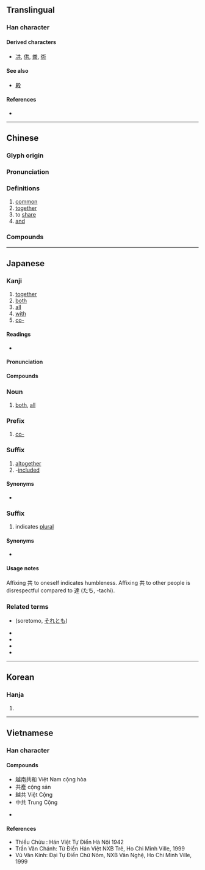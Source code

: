 {{character info/new}}
==Translingual==
{{stroke order|strokes=6}}

===Han character===
{{Han char|rn=12|rad=八|as=04|sn=6|four=44801|canj=TC|ids=⿱龷八}}

====Derived characters====
* [[㓋]], [[供]], [[粪]], [[衖]]

====See also====
* {{l|mul|暴}} [[殿]]<!-- does the left side exist independently? -->

====References====
* {{Han ref|kx=0127.050|dkj=01458|dj=0283.060|hdz=10243.020|uh=5171|ud=20849|bh=A640|bd=42560}}

----

==Chinese==
{{zh-forms}}

===Glyph origin===
{{Han etyl}}

===Pronunciation===
{{zh-pron
|m=gòng
|m-s=gong4
|c=gung6,gung1
|h=pfs=khiung
|md=gâe̤ng
|mn=kāng/tw,xm,zz:kā/kiōng
|mn_note=kāng/kā - vernacular, kiōng - literary
|w=3gon
|mc=y
|oc=y
|ma=y
|cat=a,adv,v,con
}}

===Definitions===
{{zh-hanzi}}

# [[common]]
# [[together]]
# to [[share]]
# [[and]]

===Compounds===
{{zh-der|共餐|共產黨|共產國際|共產主義|共產主義青年團|共處|共度|共犯|共匪|共管|共和|共和國|共和制|共話|共計|共進|共居|共勉|共鳴|共謀|共棲|共青團|共生|共識|共事|共同|共同市場|共同體|共同語言|共享|共性|共議|共用|共有|共振|一共|不共天地|不共戴天|不共鑣|中共|五族共和|人神共憤|休戚與共|兄弟共妻|兩虎共鬥|公共|公共事業|公共保險|公共場所|公共安全|公共廁所|公共建設|公共投資|公共支出|公共收入|公共政策|公共救助|公共汽車|公共浴場|公共環境|公共給水|公共行政|公共衛生|公共設施|公共財政|公共部門|公共關係|公共電視|公共電話|公同共有|共乘|共事一夫|共享軟體|共分|共同代理|共同代表|共同企業|共同保證|共同努力|共同基金|共同感覺|共同正犯|共同科目|共同管道|共同經營|共同繼承|共同訴訟|共同語|共同財產|共同趨向|共同運銷|共同點|共命鳥|共和時代|共商大計|共存|共寢|共審制度|共工|共患|共患難|共挽鹿車|共敘舊姻|共有人|共枕|共業|共榮辱|共歲|共治|共洩|共濟一堂|共為脣齒|共營|共犯罪|共生礦|共產國家|共產宣言|共產集團|共登|共益權|共相|共相脣齒|共知|共禦外侮|共筆硯|共線點|共總|共聚|共聚一堂|共舞|共衾|共襄盛舉|共話衷腸|共語|共談|共論|共識決|共軛弧|共軛角|共通|共通意志|共閱|共體時艱|共點線|分憂共患|分甘共苦|反共|反共義士|同休共戚|同條共貫|同甘共苦|同生共死|同胞共乳|同舟共濟|同衾共枕|周召共和|和平共存|和平共處|和衷共濟|國際共管|多共少|天人共棄|奇文共賞|患難與共|攏共|普天共友|有目共睹|有目共見|有目共賞|松蘿共倚|核磁共振|榮辱與共|汽電共生|牛驥共牢|生死與共|眾目共睹|眾目共視|神人共悅|神人共戮|禍福與共|統共|總共|與共|通共|雅俗共賞|首尾共濟|鹿車共挽|共產}}

{{zh-cat|Elementary}}

----

==Japanese==

===Kanji===
{{ja-kanji|grade=4|rs=八04}}

# [[together]]
# [[both]]
# [[all]]
# [[with]]
# [[co-]]

====Readings====
* {{ja-readings|goon=[[く]] (ku), [[くう]] (kū)|kanon=[[きょう]] (kyō)|kanyoon=[[ぐ]] (gu)|kun=[[とも]] (tomo), [[ともに]] (tomoni), [[ども]] (domo)}}

====Pronunciation====
{{ja-pron|y=k|とも|acc=0|acc2=1|acc_ref=DJR}}

====Compounds====
{{der5|lang=ja|{{ja-r|共演|きょうえん}}
|{{ja-r|共学|きょうがく}}
|{{ja-r|共感|きょうかん}}
|{{ja-r|共産|きょうさん}}
|{{ja-r|共産党|きょうさんとう}}
|{{ja-r|共存|きょうぞん}}
|{{ja-r|共著|きょうちょ}}
|{{ja-r|共通|きょうつう}}
|{{ja-r|共通語|きょうつうご}}
|{{ja-r|共同|きょうどう}}
|{{ja-r|共犯|きょうはん}}
|{{ja-r|共謀|きょうぼう}}
|{{ja-r|共鳴|きょうめい}}
|{{ja-r|共有|きょうゆう}}
|{{ja-r|共用|きょうよう}}
|{{ja-r|共和国|きょうわこく}}
|{{ja-r|共依存|きょういぞん}}
|{{ja-r|共々|ともども}}, {{ja-r|共共|ともども}}
|{{ja-r|共営|きょうえい}}
|{{ja-r|共栄|きょうえい}}
|{{ja-r|共益|きょうえき}}
|{{ja-r|共起|きょうき}}
|{{ja-r|共襟|ともえり}}
|{{ja-r|共催|きょうさい}}
|{{ja-r|共済|きょうさい}}
|{{ja-r|共助|きょうじょ}}
|{{ja-r|共晶|きょうしょう}}
|{{ja-r|公共|こうきょう}}
|{{ja-r|事共|ことども}}
|{{ja-r|社共|しゃきょう}}
|{{ja-r|是非共|ぜひとも}}
|{{ja-r|中共|ちゅうきょう}}
|{{ja-r|防共|ぼうきょう}}
|{{ja-r|身共|みども}}
|{{ja-r|諸共|もろとも}}
|{{ja-r|容共|ようきょう}}
|{{ja-r|両方共|りょうほうとも}}
|{{ja-r|私共|わたくしども}}
|{{ja-r|何共|なんとも}}
}}

===Noun===
{{ja-noun|とも}}

# [[both]], [[all]]

===Prefix===
{{ja-pos|prefix|きょう}}

# [[co-]]

===Suffix===
{{ja-pos|suffix|とも}}

# [[altogether]]
# -[[included]]
#: {{ja-usex|送料共|そうりょう-とも|including shipping fees, including postage}}

====Synonyms====
* {{ja-r|込|こみ}}

===Suffix===
{{ja-pos|suffix|ども}}

# indicates [[plural]]

====Synonyms====
* {{ja-r|達|たち}}

====Usage notes====
Affixing 共 to oneself indicates humbleness. Affixing 共 to other people is disrespectful compared to 達 (たち, -tachi).

===Related terms===
* {{l|ja|其れ共}} (soretomo, [[それとも]])
* {{l|ja|共食い}}
* {{l|ja|二つ共}}
* {{l|ja|共に}}
* {{l|ja|共稼ぎ}}

----

==Korean==

===Hanja===
{{ko-hanja|hangeul=공}}

# {{defn|lang=ko|sort=八04}}

----

==Vietnamese==

===Han character===
{{vi-hantu|[[cộng]], [[cung]], [[cụng]], [[cùng]], [[gọng]], [[cọng]], [[cũng]]|rs=八04}}

====Compounds====
* 越南共和 Việt Nam cộng hòa
* 共產 cộng sản
* 越共 Việt Cộng
* 中共 Trung Cộng

* {{defn|lang=vi|sort=八04}}

====References====
* Thiều Chửu : Hán Việt Tự Điển Hà Nội 1942
* Trần Văn Chánh: Từ Điển Hán Việt NXB Trẻ, Ho Chi Minh Ville, 1999
* Vũ Văn Kính: Đại Tự Điển Chữ Nôm, NXB Văn Nghệ, Ho Chi Minh Ville, 1999
